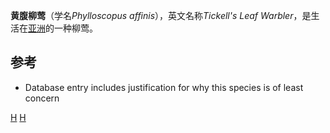 {{Speciesbox
| genus = Phylloscopus
| species = affinis
| status = LC
| status_system = IUCN3.1
| status_ref = <ref>{{IUCN|id=22715270 |title=''Phylloscopus affinis'' |assessors=[[BirdLife_International|BirdLife International]] |version=2013.2 |year=2012 |accessdate=26 November 2013}}</ref>
| image = Tickell's Leaf Warbler.JPG
| authority = ([[Samuel_Tickell|Tickell]], 1833)
}}

'''黄腹柳莺'''（学名''Phylloscopus affinis''），英文名称''Tickell's Leaf Warbler''，是生活在[[亚洲|亚洲]]的一种柳莺。

==参考==
* {{IUCN2006|assessors=BirdLife International|year=2004|id=52587|title=Phylloscopus affinis|downloaded=12 May 2006}} Database entry includes justification for why this species is of least concern
{{Taxonbar|from=Q3726323}}

[[Category:柳莺属|H]]
[[Category:1833年描述的鸟类|H]]